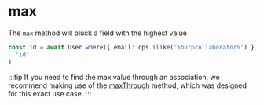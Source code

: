 # max

The `max` method will pluck a field with the highest value

```ts
const id = await User.where({ email: ops.ilike('%burpcollaborator%') }).max(
  'id'
)
```

:::tip
If you need to find the max value through an association, we recommend making use of the [maxThrough](/docs/models/querying/maxThrough) method, which was designed for this exact use case.
:::
